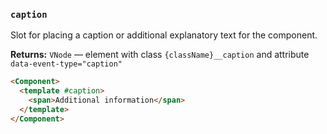 ### `caption`

Slot for placing a caption or additional explanatory text for the component.

**Returns:** `VNode` — element with class `{className}__caption` and attribute `data-event-type="caption"`

```html
<Component>
  <template #caption>
    <span>Additional information</span>
  </template>
</Component>
```
